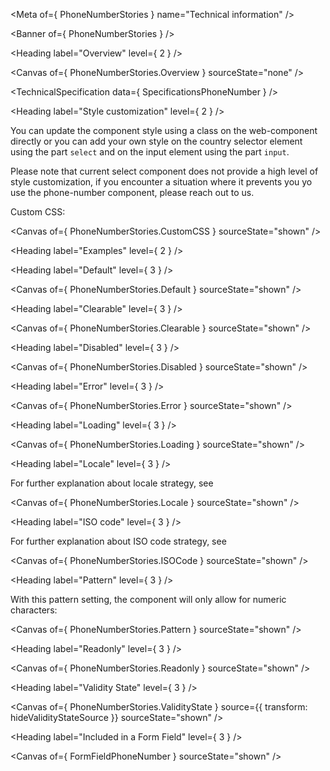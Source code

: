 
<Meta of={ PhoneNumberStories } name="Technical information" />

<Banner of={ PhoneNumberStories } />

<Heading label="Overview" level={ 2 } />

<Canvas of={ PhoneNumberStories.Overview } sourceState="none" />

<TechnicalSpecification data={ SpecificationsPhoneNumber } />

<Heading label="Style customization" level={ 2 } />

You can update the component style using a class on the web-component directly or
you can add your own style on the country selector element using the part `select` and on
the input element using the part `input`.

Please note that current select component does not provide a high level of style customization, if you encounter
a situation where it prevents you yo use the phone-number component, please reach out to us.

Custom CSS:

<Canvas of={ PhoneNumberStories.CustomCSS } sourceState="shown" />

<Heading label="Examples" level={ 2 } />

<Heading label="Default" level={ 3 } />

<Canvas of={ PhoneNumberStories.Default } sourceState="shown" />

<Heading label="Clearable" level={ 3 } />

<Canvas of={ PhoneNumberStories.Clearable } sourceState="shown" />

<Heading label="Disabled" level={ 3 } />

<Canvas of={ PhoneNumberStories.Disabled } sourceState="shown" />

<Heading label="Error" level={ 3 } />

<Canvas of={ PhoneNumberStories.Error } sourceState="shown" />

<Heading label="Loading" level={ 3 } />

<Canvas of={ PhoneNumberStories.Loading } sourceState="shown" />

<Heading label="Locale" level={ 3 } />

For further explanation about locale strategy, see [<OdsLink label="the Locale behavior" />](?path=/docs/ods-components-form-elements-phone-number--documentation#locale)

<Canvas of={ PhoneNumberStories.Locale } sourceState="shown" />

<Heading label="ISO code" level={ 3 } />

For further explanation about ISO code strategy, see [<OdsLink label="the Iso Code behavior" />](?path=/docs/ods-components-form-elements-phone-number--documentation#iso-code)

<Canvas of={ PhoneNumberStories.ISOCode } sourceState="shown" />

<Heading label="Pattern" level={ 3 } />

With this pattern setting, the component will only allow for numeric characters:

<Canvas of={ PhoneNumberStories.Pattern } sourceState="shown" />

<Heading label="Readonly" level={ 3 } />

<Canvas of={ PhoneNumberStories.Readonly } sourceState="shown" />

<Heading label="Validity State" level={ 3 } />

<Canvas of={ PhoneNumberStories.ValidityState } source={{ transform: hideValidityStateSource }} sourceState="shown" />

<Heading label="Included in a Form Field" level={ 3 } />

<Canvas of={ FormFieldPhoneNumber } sourceState="shown" />
